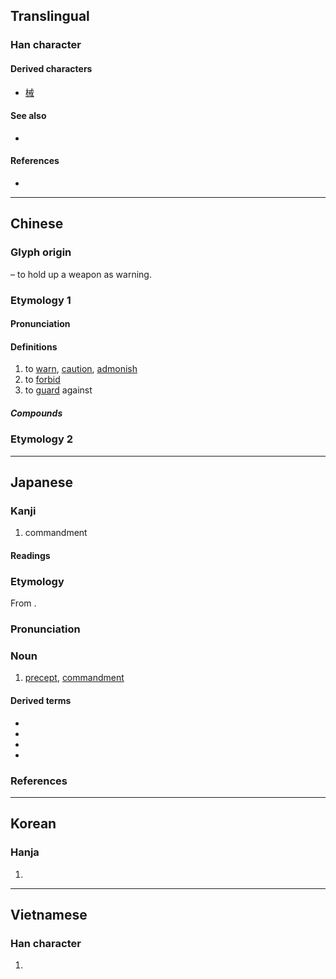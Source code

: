 {{character info}}
==Translingual==

===Han character===
{{Han char|rn=62|rad=戈|as=03|sn=7|four=53400|canj=IT|ids=⿹戈廾}}

====Derived characters====
* [[械]]

====See also====
* {{l|mul|賊}} <!-- Graphically similar component -->

====References====
* {{Han ref|kx=0412.050|dkj=11548|dj=0754.040|hdz=21400.050|uh=6212|ud=25106|bh=A7D9|bd=42969}}

----

==Chinese==
{{zh-forms}}

===Glyph origin===
{{Han etym}}
{{Han compound|戈|t1=halberd|廾|t2=hands}} – to hold up a weapon as warning.

===Etymology 1===

====Pronunciation====
{{zh-pron
|m=jiè
|m-s=jiai4
|c=gaai3
|c-t=
|g=
|h=pfs=kie
|j=
|mb=ga̿i
|md=
|mn=kài
|mn-t=gai3
|w=
|x=
|mc=y
|oc=y
|cat=v
}}

====Definitions====
{{zh-hanzi}}

# to [[warn]], [[caution]], [[admonish]]
# to [[forbid]]
# to [[guard]] against

=====Compounds=====
{{zh-der|三戒|不戒|五戒|作持戒|傳戒|儆戒|八戒|具戒|具足戒|力戒|勒戒|勸善戒惡|勸戒|十戒|受戒|告戒|天戒|小乘戒|履霜之戒|幽冥戒|引以為戒|後車之戒|懲一戒百|懲戒|懲戒處分|懿戒|戒備|戒具|戒刀|戒勉|戒口|戒嚴|戒嚴令|戒嚴法|戒塗|戒壇|戒尺|戒律|戒心|戒忌|戒惕|戒懼|戒指|戒掉|戒敕|戒方|戒旦|戒書|戒條|戒毒|戒法|戒牒|戒相|戒石|戒絕|戒臘|戒菸|戒葷|戒行|戒誨|戒護|戒賭|戒酒|戒除|戒飭|戒驕戒躁|戒體|持戒|持滿戒盈|持齋受戒|摩頂受戒|敕戒|止持戒|殺戒|法戒|清規戒律|犯戒|省戒|破戒|禁戒|結婚戒指|色戒|菩薩戒|覆車之戒|覆車當戒|規戒|說戒|諄諄告戒|警戒|警戒線|警戒色|豬八戒|酒戒|鏡戒|鑑戒|鑒戒|鑽戒|開戒|齋戒|齋戒沐浴|戒慎}}

===Etymology 2===
{{zh-see|誡|ss}}
----

==Japanese==

===Kanji===
{{ja-kanji|grade=c|rs=戈03}}

# commandment

====Readings====
{{ja-readings
|goon=け
|kanon=かい
|kun=いまし-める
}}

===Etymology===
{{ja-kanjitab|かい|yomi=on}}
From {{der|ja|ltc|sort=かい|-}} {{ltc-l|戒}}.

===Pronunciation===
{{ja-pron|かい|acc=1|acc_ref=DJR|y=on}}

===Noun===
{{ja-noun|かい}}

# [[precept]], [[commandment]]

====Derived terms====
{{der-top}}
* {{ja-r|戒告|かいこく}}
* {{ja-r|十戒|じっかい}}
* {{ja-r|教戒|きょうかい}}
* {{ja-r|訓戒|くんかい}}
{{der-bottom}}

===References===
<references/>

----

==Korean==

===Hanja===
{{ko-hanja|hangeul=계}}

# {{rfdef|ko|sort=戈03}}

----

==Vietnamese==

===Han character===
{{vi-hantu|giới|rs=戈03}}

# {{rfdef|vi|sort=戈03}}